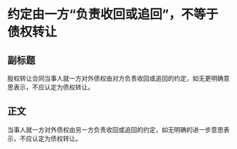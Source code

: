 # 约定由一方“负责收回或追回”，不等于债权转让
## 副标题
股权转让合同当事人就一方对外债权由对方负责收回或追回的约定，如无更明确意思表示，不应认定为债权转让。
## 正文
当事人就一方对外债权由另一方负责收回或追回的约定，如无明确的进一步意思表示，不应认定为债权转让。